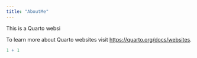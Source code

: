 ```yaml
---
title: "AboutMe"
---
```


This is a Quarto websi

To learn more about Quarto websites visit <https://quarto.org/docs/websites>.

```r
1 + 1
```
